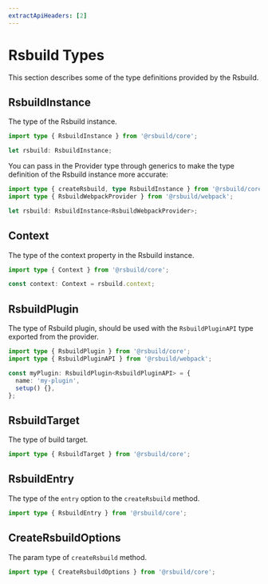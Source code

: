 ```yaml
---
extractApiHeaders: [2]
---
```


# Rsbuild Types

This section describes some of the type definitions provided by the Rsbuild.

## RsbuildInstance

The type of the Rsbuild instance.

```ts
import type { RsbuildInstance } from '@rsbuild/core';

let rsbuild: RsbuildInstance;
```

You can pass in the Provider type through generics to make the type definition of the Rsbuild instance more accurate:

```ts
import type { createRsbuild, type RsbuildInstance } from '@rsbuild/core';
import type { RsbuildWebpackProvider } from '@rsbuild/webpack';

let rsbuild: RsbuildInstance<RsbuildWebpackProvider>;
```

## Context

The type of the context property in the Rsbuild instance.

```ts
import type { Context } from '@rsbuild/core';

const context: Context = rsbuild.context;
```

## RsbuildPlugin

The type of Rsbuild plugin, should be used with the `RsbuildPluginAPI` type exported from the provider.

```ts
import type { RsbuildPlugin } from '@rsbuild/core';
import type { RsbuildPluginAPI } from '@rsbuild/webpack';

const myPlugin: RsbuildPlugin<RsbuildPluginAPI> = {
  name: 'my-plugin',
  setup() {},
};
```

## RsbuildTarget

The type of build target.

```ts
import type { RsbuildTarget } from '@rsbuild/core';
```

## RsbuildEntry

The type of the `entry` option to the `createRsbuild` method.

```ts
import type { RsbuildEntry } from '@rsbuild/core';
```

## CreateRsbuildOptions

The param type of `createRsbuild` method.

```ts
import type { CreateRsbuildOptions } from '@rsbuild/core';
```
